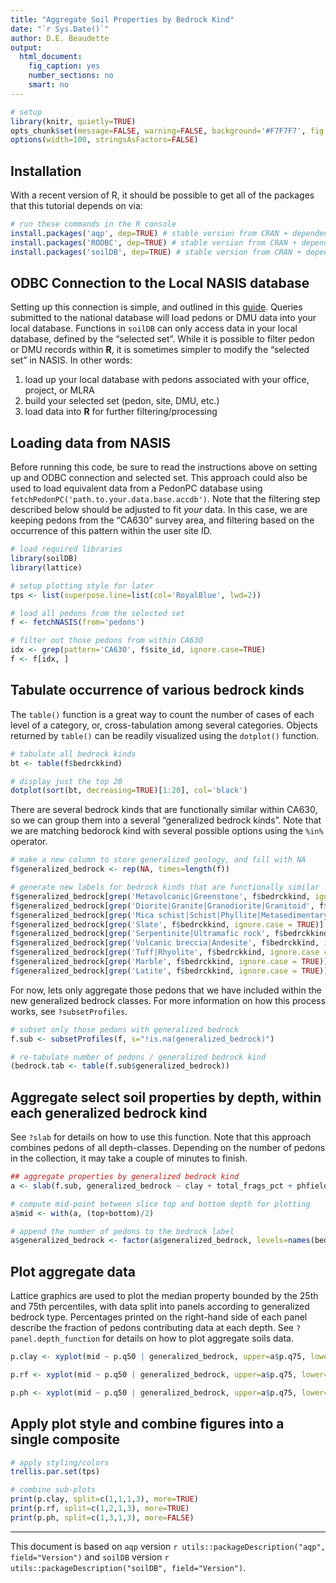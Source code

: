 ---
title: "Aggregate Soil Properties by Bedrock Kind"
date: "`r Sys.Date()`"
author: D.E. Beaudette
output:
  html_document:
    fig_caption: yes
    number_sections: no
    smart: no
---

```{r setup, echo=FALSE, results='hide', warning=FALSE}
# setup
library(knitr, quietly=TRUE)
opts_chunk$set(message=FALSE, warning=FALSE, background='#F7F7F7', fig.align='center', fig.retina=1, dev='png', tidy=FALSE, verbose=FALSE)
options(width=100, stringsAsFactors=FALSE)
```


## Installation
With a recent version of R, it should be possible to get all of the packages that this tutorial depends on via:
```{r install-deps, eval=FALSE}
# run these commands in the R console
install.packages('aqp', dep=TRUE) # stable version from CRAN + dependencies
install.packages('RODBC', dep=TRUE) # stable version from CRAN + dependencies
install.packages('soilDB', dep=TRUE) # stable version from CRAN + dependencies
```

## ODBC Connection to the Local NASIS database
Setting up this connection is simple, and outlined in this [guide](http://ncss-tech.github.io/AQP/soilDB/setup_local_nasis.html). Queries submitted to the national database will load pedons or DMU data into your local database. Functions in `soilDB` can only access data in your local database, defined by the "selected set". While it is possible to filter pedon or DMU records within **R**, it is sometimes simpler to modify the "selected set" in NASIS. In other words:

  1. load up your local database with pedons associated with your office, project, or MLRA
  2. build your selected set (pedon, site, DMU, etc.)
  3. load data into **R** for further filtering/processing
  

## Loading data from NASIS

Before running this code, be sure to read the instructions above on setting up and ODBC connection and selected set. This approach could also be used to load equivalent data from a PedonPC database using `fetchPedonPC('path.to.your.data.base.accdb')`. Note that the filtering step described below should be adjusted to fit *your* data. In this case, we are keeping pedons from the "CA630" survey area, and filtering based on the occurrence of this pattern within the user site ID.
```{r prep-environment, results='hide'}
# load required libraries
library(soilDB)
library(lattice)

# setup plotting style for later
tps <- list(superpose.line=list(col='RoyalBlue', lwd=2))

# load all pedons from the selected set
f <- fetchNASIS(from='pedons')

# filter out those pedons from within CA630
idx <- grep(pattern='CA630', f$site_id, ignore.case=TRUE)
f <- f[idx, ]
```


## Tabulate occurrence of various bedrock kinds

The `table()` function is a great way to count the number of cases of each level of a category, or, cross-tabulation among several categories. Objects returned by `table()` can be readily visualized using the `dotplot()` function.
```{r inspect-raw-data, fig.height=4, fig.width=8}
# tabulate all bedrock kinds
bt <- table(f$bedrckkind)

# display just the top 20
dotplot(sort(bt, decreasing=TRUE)[1:20], col='black')
```

There are several bedrock kinds that are functionally similar within CA630, so we can group them into a several "generalized bedrock kinds". Note that we are matching bedorock kind with several possible options using the `%in%` operator.
```{r re-group}
# make a new column to store generalized geology, and fill with NA
f$generalized_bedrock <- rep(NA, times=length(f))

# generate new labels for bedrock kinds that are functionally similar
f$generalized_bedrock[grep('Metavolcanic|Greenstone', f$bedrckkind, ignore.case = TRUE)] <- 'Metavolcanics'
f$generalized_bedrock[grep('Diorite|Granite|Granodiorite|Granitoid', f$bedrckkind, ignore.case = TRUE)] <- 'Granite'
f$generalized_bedrock[grep('Mica schist|Schist|Phyllite|Metasedimentary', f$bedrckkind, ignore.case = TRUE)] <- 'Metasedimentary'
f$generalized_bedrock[grep('Slate', f$bedrckkind, ignore.case = TRUE)] <- 'Slate'
f$generalized_bedrock[grep('Serpentinite|Ultramafic rock', f$bedrckkind, ignore.case = TRUE)] <- 'Serpentinite / U.M.'
f$generalized_bedrock[grep('Volcanic breccia|Andesite', f$bedrckkind, ignore.case = TRUE)] <- 'Mehrten Fm.'
f$generalized_bedrock[grep('Tuff|Rhyolite', f$bedrckkind, ignore.case = TRUE)] <- 'Valley Springs Fm.'
f$generalized_bedrock[grep('Marble', f$bedrckkind, ignore.case = TRUE)] <- 'Marble'
f$generalized_bedrock[grep('Latite', f$bedrckkind, ignore.case = TRUE)] <- 'Latite'
```


For now, lets only aggregate those pedons that we have included within the new generalized bedrock classes. For more information on how this process works, see `?subsetProfiles`.
```{r subset}
# subset only those pedons with generalized bedrock
f.sub <- subsetProfiles(f, s="!is.na(generalized_bedrock)")

# re-tabulate number of pedons / generalized bedrock kind
(bedrock.tab <- table(f.sub$generalized_bedrock))
```


## Aggregate select soil properties by depth, within each generalized bedrock kind

See `?slab` for details on how to use this function. Note that this approach combines pedons of all depth-classes. Depending on the number of pedons in the collection, it may take a couple of minutes to finish.
```{r aggregate}
## aggregate properties by generalized bedrock kind
a <- slab(f.sub, generalized_bedrock ~ clay + total_frags_pct + phfield, strict=TRUE)

# compute mid-point between slice top and bottom depth for plotting
a$mid <- with(a, (top+bottom)/2)

# append the number of pedons to the bedrock label
a$generalized_bedrock <- factor(a$generalized_bedrock, levels=names(bedrock.tab), labels=paste(names(bedrock.tab), ' (', bedrock.tab, ')', sep=''))
```


## Plot aggregate data

Lattice graphics are used to plot the median property bounded by the 25th and 75th percentiles, with data split into panels according to generalized bedrock type. Percentages printed on the right-hand side of each panel describe the fraction of pedons contributing data at each depth. See `?panel.depth_function` for details on how to plot aggregate soils data.
```{r make-plots}
p.clay <- xyplot(mid ~ p.q50 | generalized_bedrock, upper=a$p.q75, lower=a$p.q25, data=a, ylim=c(180,-5), ylab='Depth (cm)', xlab='% Clay', strip=strip.custom(bg='yellow'), as.table=TRUE, panel=panel.depth_function, prepanel=prepanel.depth_function, scales=list(y=list(tick.number=7, alternating=3), x=list(alternating=1)), subset=variable == 'clay', layout=c(9,1), cf=a$contributing_fraction, sync.colors=TRUE, alpha=0.33)

p.rf <- xyplot(mid ~ p.q50 | generalized_bedrock, upper=a$p.q75, lower=a$p.q25, data=a, ylim=c(180,-5), ylab='Depth (cm)', xlab='% Frags', strip=strip.custom(bg='yellow'), as.table=TRUE, panel=panel.depth_function, prepanel=prepanel.depth_function, scales=list(y=list(tick.number=7, alternating=3), x=list(alternating=1)), subset=variable == 'total_frags_pct', layout=c(9,1), cf=a$contributing_fraction, sync.colors=TRUE, alpha=0.33)

p.ph <- xyplot(mid ~ p.q50 | generalized_bedrock, upper=a$p.q75, lower=a$p.q25, data=a, ylim=c(180,-5), ylab='Depth (cm)', xlab='pH', strip=strip.custom(bg='yellow'), as.table=TRUE, panel=panel.depth_function, prepanel=prepanel.depth_function, scales=list(y=list(tick.number=7, alternating=3), x=list(alternating=1)), subset=variable == 'phfield', layout=c(9,1), cf=a$contributing_fraction, sync.colors=TRUE, alpha=0.33)
```


## Apply plot style and combine figures into a single composite
```{r plot, fig.width=17, fig.height=12}
# apply styling/colors
trellis.par.set(tps)

# combine sub-plots
print(p.clay, split=c(1,1,1,3), more=TRUE)
print(p.rf, split=c(1,2,1,3), more=TRUE)
print(p.ph, split=c(1,3,1,3), more=FALSE)
```


----------------------------
This document is based on `aqp` version `r utils::packageDescription("aqp", field="Version")` and `soilDB` version `r utils::packageDescription("soilDB", field="Version")`.
